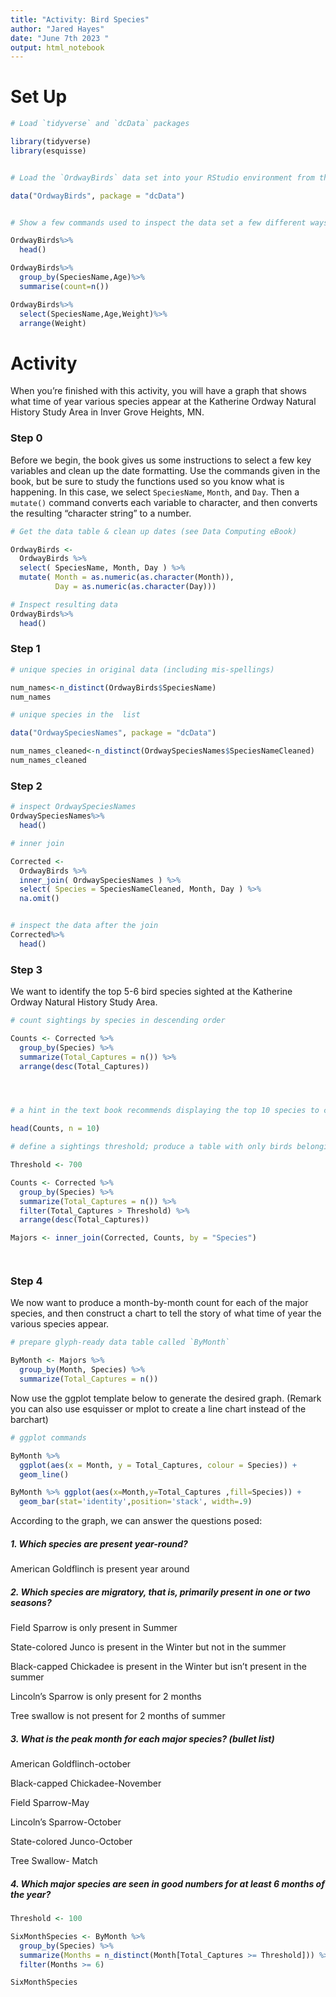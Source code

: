 ```yaml
---
title: "Activity: Bird Species"
author: "Jared Hayes"
date: "June 7th 2023 "
output: html_notebook
---
```



# Set Up

```r
# Load `tidyverse` and `dcData` packages

library(tidyverse)
library(esquisse)


# Load the `OrdwayBirds` data set into your RStudio environment from the `dcData` package

data("OrdwayBirds", package = "dcData")


# Show a few commands used to inspect the data set a few different ways

OrdwayBirds%>%
  head()

OrdwayBirds%>%
  group_by(SpeciesName,Age)%>%
  summarise(count=n())

OrdwayBirds%>%
  select(SpeciesName,Age,Weight)%>%
  arrange(Weight)
```

# Activity

When you're finished with this activity, you will have a graph that shows what time of year various species appear at the Katherine Ordway Natural History Study Area in Inver Grove Heights, MN.

### Step 0

Before we begin, the book gives us some instructions to select a few key variables and clean up the date formatting.  Use the commands given in the book, but be sure to study the functions used so you know what is happening.  In this case, we select `SpeciesName`, `Month`, and `Day`. Then a `mutate()` command converts each variable to character, and then converts the resulting "character string" to a number.

```r
# Get the data table & clean up dates (see Data Computing eBook)

OrdwayBirds <-
  OrdwayBirds %>%
  select( SpeciesName, Month, Day ) %>%
  mutate( Month = as.numeric(as.character(Month)), 
          Day = as.numeric(as.character(Day)))

# Inspect resulting data
OrdwayBirds%>%
  head()
```



### Step 1




```r
# unique species in original data (including mis-spellings)

num_names<-n_distinct(OrdwayBirds$SpeciesName)
num_names

# unique species in the  list

data("OrdwaySpeciesNames", package = "dcData")

num_names_cleaned<-n_distinct(OrdwaySpeciesNames$SpeciesNameCleaned)
num_names_cleaned

```


### Step 2
```r
# inspect OrdwaySpeciesNames
OrdwaySpeciesNames%>%
  head()

# inner join

Corrected <-
  OrdwayBirds %>%
  inner_join( OrdwaySpeciesNames ) %>% 
  select( Species = SpeciesNameCleaned, Month, Day ) %>%
  na.omit()   


# inspect the data after the join
Corrected%>%
  head()

```


### Step 3

We want to identify the top 5-6 bird species sighted at the Katherine Ordway Natural History Study Area.

```r
# count sightings by species in descending order

Counts <- Corrected %>%
  group_by(Species) %>%
  summarize(Total_Captures = n()) %>%
  arrange(desc(Total_Captures))




# a hint in the text book recommends displaying the top 10 species to choose our threshold

head(Counts, n = 10)

# define a sightings threshold; produce a table with only birds belonging to major species

Threshold <- 700

Counts <- Corrected %>%
  group_by(Species) %>%
  summarize(Total_Captures = n()) %>%
  filter(Total_Captures > Threshold) %>%
  arrange(desc(Total_Captures))

Majors <- inner_join(Corrected, Counts, by = "Species")




```


### Step 4

We now want to produce a month-by-month count for each of the major species, and then construct a chart to tell the story of what time of year the various species appear.

```r
# prepare glyph-ready data table called `ByMonth`

ByMonth <- Majors %>%
  group_by(Month, Species) %>%
  summarize(Total_Captures = n())

```

Now use the ggplot template below to generate the desired graph. (Remark you can also use esquisser or mplot to create a line chart instead of the barchart)



```r
# ggplot commands

ByMonth %>% 
  ggplot(aes(x = Month, y = Total_Captures, colour = Species)) + 
  geom_line()

ByMonth %>% ggplot(aes(x=Month,y=Total_Captures ,fill=Species)) +
  geom_bar(stat='identity',position='stack', width=.9)

```

According to the graph, we can answer the questions posed:

##### 1. Which species are present year-round?  

American Goldflinch is present year around

 



##### 2. Which species are migratory, that is, primarily present in one or two seasons?

Field Sparrow is only present in Summer

State-colored Junco is present in the Winter but not in the summer 

Black-capped Chickadee is present in the Winter but isn't present in the summer 

Lincoln's Sparrow is only present for 2 months 

Tree swallow is not present for 2 months of summer 

##### 3. What is the peak month for each major species? (bullet list)

American Goldflinch-october

Black-capped Chickadee-November 

Field Sparrow-May

Lincoln's Sparrow-October

State-colored Junco-October

Tree Swallow- Match




##### 4. Which major species are seen in good numbers for at least 6 months of the year?



```r
Threshold <- 100

SixMonthSpecies <- ByMonth %>%
  group_by(Species) %>%
  summarize(Months = n_distinct(Month[Total_Captures >= Threshold])) %>%
  filter(Months >= 6)

SixMonthSpecies
```

